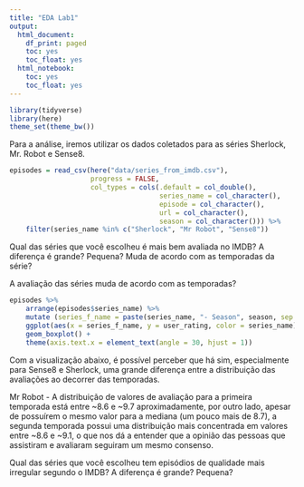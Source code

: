 ```yaml
---
title: "EDA Lab1"
output:
  html_document:
    df_print: paged
    toc: yes
    toc_float: yes
  html_notebook:
    toc: yes
    toc_float: yes
---
```


```r
library(tidyverse)
library(here)
theme_set(theme_bw())
```

Para a análise, iremos utilizar os dados coletados para as séries Sherlock, Mr. Robot e Sense8.

```r
episodes = read_csv(here("data/series_from_imdb.csv"), 
                    progress = FALSE,
                    col_types = cols(.default = col_double(), 
                                     series_name = col_character(), 
                                     episode = col_character(), 
                                     url = col_character(),
                                     season = col_character())) %>% 
    filter(series_name %in% c("Sherlock", "Mr Robot", "Sense8"))

```

Qual das séries que você escolheu é mais bem avaliada no IMDB? A diferença é grande? Pequena? Muda de acordo com as temporadas da série? 

A avaliação das séries muda de acordo com as temporadas?

```r
episodes %>%
    arrange(episodes$series_name) %>%
    mutate (series_f_name = paste(series_name, "- Season", season, sep = ' ')) %>%
    ggplot(aes(x = series_f_name, y = user_rating, color = series_name)) + 
    geom_boxplot() +
    theme(axis.text.x = element_text(angle = 30, hjust = 1))

```

Com a visualização abaixo, é possível perceber que há sim, especialmente para Sense8 e Sherlock, uma grande diferença entre a distribuição das avaliações ao decorrer das temporadas.

Mr Robot - A distribuição de valores de avaliação para a primeira temporada está entre ~8.6 e ~9.7 aproximadamente, por outro lado, apesar de possuírem o mesmo valor para a mediana (um pouco mais de 8.7), a segunda temporada possui uma distribuição mais concentrada em valores entre ~8.6 e ~9.1, o que nos dá a entender que a opinião das pessoas que assistiram e avaliaram seguiram um mesmo consenso. 


Qual das séries que você escolheu tem episódios de qualidade mais irregular segundo o IMDB? A diferença é grande? Pequena?
    

